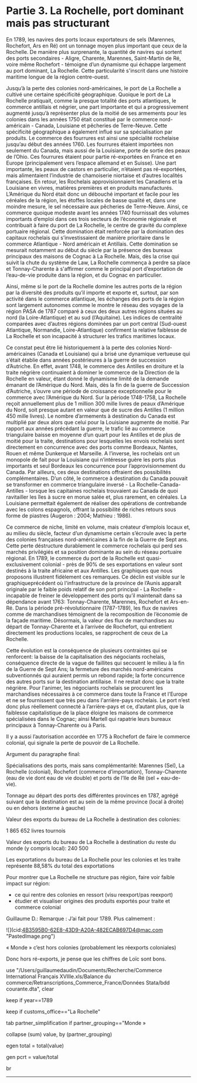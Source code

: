 

# Partie 3. La Rochelle, port dominant mais pas structurant

<Caller id="viz-principale-partie-3" step={1} />

En 1789, les navires des ports locaux exportateurs de sels (Marennes, Rochefort, Ars en Ré) ont un tonnage moyen plus important que ceux de la Rochelle. De manière plus surprenante, la quantité de navires qui sortent des ports secondaires - Aligre, Charente, Marennes, Saint-Martin de Ré, voire même Rochefort - témoigne d’un dynamisme qui échappe largement au port dominant, La Rochelle. Cette particularité s'inscrit dans une histoire maritime longue de la région centre-ouest.

Jusqu’à la perte des colonies nord-américaines, le port de La Rochelle a cultivé une certaine spécificité géographique. Quoique le port de La Rochelle pratiquait, comme la presque totalité des ports atlantiques, le commerce antillais et négrier, une part importante et qui a progressivement augmenté jusqu’à représenter plus de la moitié de ses armements pour les colonies dans les années 1750 était constitué par le commerce nord-américain - Canada, Louisiane et pêcheries de Terre-Neuve. Cette spécificité géographique a également influé sur sa spécialisation par produits. Le commerce des fourrures est ainsi une spécialité rochelaise jusqu’au début des années 1760. Les fourrures étaient importées non seulement du Canada, mais aussi de la Louisiane, porte de sortie des peaux de l’Ohio. Ces fourrures étaient pour partie ré-exportées en France et en Europe (principalement vers l’espace allemand et en Suisse). Une part importante, les peaux de castors en particulier, n’étaient pas ré-exportées, mais alimentaient l’industrie de chamoiserie niortaise et d’autres localités françaises. En retour, les Rochelais approvisionnaient les Canadiens et la Louisiane en vivres, matières premières et en produits manufacturés. L’Amérique du Nord était donc un débouché important et facile pour les céréales de la région, les étoffes locales de basse qualité et, dans une moindre mesure, le sel nécessaire aux pêcheries de Terre-Neuve. Ainsi, ce commerce quoique modeste avant les années 1740 fournissait des volumes importants d’emploi dans ces trois secteurs de l’économie régionale et contribuait à faire du port de La Rochelle, le centre de gravité du complexe portuaire régional. Cette domination était renforcée par la domination des capitaux rochelais qui s’investissaient de manière prioritaire dans le commerce Atlantique - Nord américain et Antillais. Cette domination se mesurait notamment au début du siècle par la présence des bureaux principaux des maisons de Cognac à La Rochelle. Mais, dès la crise qui suivit la chute du système de Law, La Rochelle commença à perdre sa place et Tonnay-Charente à s'affirmer comme le principal port d’exportation de l’eau-de-vie produite dans la région, et du Cognac en particulier. 

<Caller id="viz-principale-partie-3" step={2} />

Ainsi, même si le port de la Rochelle domine les autres ports de la région par la diversité des produits qu’il importe et exporte et, surtout, par son activité dans le commerce atlantique, les échanges des ports de la région sont largement autonomes comme le montre le réseau des voyages de la région PASA de 1787 comparé à ceux des deux autres régions situées au nord (la Loire-Atlantique) et au sud (l’Aquitaine). Les indices de centralité comparées avec d’autres régions dominées par un port central (Sud-ouest Atlantique, Normandie, Loire-Atlantique) confirment la relative faiblesse de La Rochelle et son incapacité à structurer les trafics maritimes locaux.

Ce constat peut être lié historiquement à la perte des colonies Nord-américaines (Canada et Louisiane) qui a brisé une dynamique vertueuse qui s’était établie dans années postérieures à la guerre de succession d’Autriche. En effet, avant 1748, le commerce des Antilles en droiture et la traite négrière continuaient à dominer le commerce de la Direction de la Rochelle en valeur, étant donné le dynamisme limité de la demande émanant de l’Amérique du Nord. Mais, dès la fin de la guerre de Succession d’Autriche, s’ouvre une période de croissance exceptionnelle pour le commerce avec l’Amérique du Nord. Sur la période 1748-1758, La Rochelle reçoit annuellement plus de 1 million 300 mille livres de peaux d’Amérique du Nord, soit presque autant en valeur que de sucre des Antilles (1 million 450 mille livres). Le nombre d’armements à destination du Canada est multiplié par deux alors que celui pour la Louisiane augmente de moitié. Par rapport aux années précédant la guerre, le trafic lié au commerce triangulaire baisse en moyenne d’un quart pour les Antilles et de plus de moitié pour la traite, destinations pour lesquelles les envois rochelais sont directement en concurrence avec des ports comme Bordeaux, Nantes, Rouen et même Dunkerque et Marseille. A l’inverse, les rochelais ont un monopole de fait pour la Louisiane qui n’intéresse guère les ports plus importants et seul Bordeaux les concurrence pour l’approvisionnement du Canada. Par ailleurs, ces deux destinations offraient des possibilités complémentaires. D’un côté, le commerce à destination du Canada pouvait se transformer en commerce triangulaire inversé - La Rochelle-Canada-Antilles - lorsque les capitaines rochelais trouvaient au Canada de quoi ravitailler les îles à sucre en morue salée et, plus rarement, en céréales. La Louisiane permettait également de réaliser des opérations de contrebande avec les colons espagnols, offrant la possibilité de riches retours sous forme de piastres (Augeron : 2004; Mathieu : 1986).

<Caller id="viz-principale-partie-3" step={3} />

Ce commerce de niche, limité en volume, mais créateur d’emplois locaux et, au milieu du siècle, facteur d’un dynamisme certain s’écroule avec la perte des colonies françaises nord-américaines à la fin de la Guerre de Sept ans. Cette perte déstructure durablement le commerce rochelais qui perd ses marchés privilégiés et sa position dominante au sein du réseau portuaire régional. En 1789, le commerce du port de la Rochelle est quasi-exclusivement colonial - près de 90% de ses exportations en valeur sont destinés à la traite africaine et aux Antilles. Les graphiques que nous proposons illustrent fidèlement ces remarques. Ce déclin est visible sur le graphiqueprécédent où l'infrastructure de la province de l’Aunis apparaît originale par le faible poids relatif de son port principal - La Rochelle - incapable de freiner le développement des ports qu’il maintenait dans sa dépendance avant 1763: Tonnay-Charente, Marennes, Rochefort et Ars-en-Ré. Dans la période pré-révolutionnaire (1787-1789), les flux de navires comme de marchandises témoignent de la recomposition de l’économie de la façade maritime. Désormais, la valeur des flux de marchandises au départ de Tonnay-Charente et à l’arrivée de Rochefort, qui entretient directement les productions locales, se rapprochent de ceux de La Rochelle.

Cette évolution est la conséquence de plusieurs contraintes qui se renforcent: la baisse de la capitalisation des négociants rochelais, conséquence directe de la vague de faillites qui secouent le milieu à la fin de la Guerre de Sept Ans; la fermeture des marchés nord-américains subventionnés qui auraient permis un rebond rapide; la forte concurrence des autres ports sur la destination antillaise. Il ne restait donc que la traite négrière. Pour l'animer, les négociants rochelais se procurent les marchandises nécessaires à ce commerce dans toute la France et l’Europe et ne se fournissent que très peu dans l'arrière-pays rochelais. Le port n’est donc plus réellement connecté à l’arrière-pays et ce, d’autant plus, que la faiblesse capitalistique de la place éloigne les maisons de commerce spécialisées dans le Cognac; ainsi Martell qui rapatrie leurs bureaux principaux à Tonnay-Charente ou à Paris. 

<Caller id="partie-3-comparaison-exports-coloniaux" />

Il y a aussi l’autorisation accordée en 1775 à Rochefort de faire le commerce colonial, qui signale la perte de pouvoir de La Rochelle.

Argument du paragraphe final: 

Spécialisations des ports, mais sans complémentarité: Marennes (Sel), La Rochelle (colonial), Rochefort (commerce d’importation), Tonnay-Charente (eau de vie dont eau de vie double) et ports de l’Ile de Ré (sel + eau-de-vie).

Tonnage au départ des ports des différentes provinces en 1787, agrégé suivant que la destination est au sein de la même province (local à droite) ou en dehors (externe à gauche)

Valeur des exports du bureau de La Rochelle à destination des colonies:

1 865 652 livres tournois

Valeur des exports du bureau de La Rochelle à destination du reste du monde (y compris local): 240 500

Les exportations du bureau de La Rochelle pour les colonies et les traite représente 88,58% du total des exportations

Pour montrer que La Rochelle ne structure pas région, faire voir faible impact sur région:

*   ce qui rentre des colonies en ressort (visu reexport/pas reexport)
*   étudier et visualiser origines des produits exportés pour traite et commerce colonial

Guillaume D.: Remarque : J’ai fait pour 1789. Plus calmement :

!\[\](cid:4B3595B0-62E8-43D9-A20A-482ECAB697D4@mac.com "PastedImage.png")

« Monde » c’est hors colonies (probablement les réexports coloniales)

Donc hors ré-exports, je pense que les chiffres de Loïc sont bons.

use "/Users/guillaumedaudin/Documents/Recherche/Commerce International Français XVIIIe.xls/Balance du commerce/Retranscriptions\_Commerce\_France/Données Stata/bdd courante.dta", clear

keep if year==1789

keep if customs\_office=="La Rochelle"

tab partner\_simplification if partner\_grouping=="Monde »

collapse (sum) value, by (partner\_grouping)

egen total = total(value)

gen pcrt = value/total

br

---
